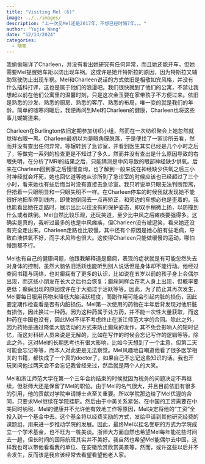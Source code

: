 ```yaml
---
title: "Visiting Mel (6)"
image: ../../images/
description: "上一次见Mel还是2017年，不想已经时隔7年。。。"
author: "Yujie Wang"
date: "12/14/2024"
categories:
  - 随笔
---
```


我偷偷端详了Charleen，并没有看出她研究有任何异常，而且她还能开车，但她需要Mel提醒她车距以防出现车祸。这或许是她开特斯拉的原因，因为特斯拉又辅助驾驶防止出现车祸。Mel和Charleen说话的方式依旧是相敬如宾风格，并没有什么插科打诨，这也是属于他们的浪漫吧。我们很快就到了他们的公寓，不禁让我想起以前在他们公寓里的温馨时刻，只是这次金玉要在家带孩子不方便过来。依旧是熟悉的沙发、熟悉的厨房、熟悉的客厅、熟悉的布局，唯一变的就是我们的年龄。简单的嘘寒问暖后，我便再问到Mel和Charleen的健康，Charleen也将这些事儿娓娓道来。

Charleen在Burlington依旧定期参加纺织小组，然而在一次纺织聚会上她忽然就觉得右眼一黑。Charleen最初以为是眼角膜脱落，于是便找了一家诊所去看，然而并没有查出任何异常。等辗转到了急诊室，并看到医生其实已经是几个小时之后了，等做完一系列的检查更是不知过了多久。然而并没有查出是什么原因导致的右眼失明，在分析了MRI的结果之后，只能猜测是中风导致的眼部神经缺少供氧。后来在Charleen回到家之后慢慢查询，也了解到一般来说在神经缺少供氧之后三小时神经就会坏死，她也回忆道等她从诊所到了急诊室的时候应该也已经超过了三个小时，看来她也有些后悔当时没有直接去急诊室。我只听说单只眼无法判断距离，但捂着一只眼明显和一只眼失明不一样。在Charleen停车的时候我就发现她不能很好地把车停到线内，即使她倒回去一点再矫正，和旁边的车想必也是歪着的。我也能看出她在走路时，展示出比以往没有的保护姿态，即双手稍微上扬，以防撞到什么或者跌倒。Mel自然比较乐观，还玩笑道，至少比中风之后瘫痪要强得多。这确实是真的，我听过最多的也是中风瘫痪，但Charleen没有被逗笑，看来她还没有完全走出来。Charleen走路也比较慢，其中还有个原因是她心脏有些毛病，导致血液供氧不好，而手术风险也很大。这使得Charleen只能做缓慢的运动，哪怕慢跑都不行。

Mel也有自己的健康问题，他跟我解释道是癫痫，表现的症状就是有可能忽然失去对身体的控制，虽然大脑依旧活跃也能听到别人说话但是身体却不能行动。他经过查阅书籍与网络，也对癫痫有了更多的认识，比如说在五岁以前的孩子身上会偶尔出现，而这些小朋友在长大之后也会恢复；癫痫同样会在老人身上出现，但概率要更低；癫痫出现的原因或许在于大脑过于活跃等等。因此，为了防止其再次发生，Mel要每日服用药物来降低大脑活跃程度，而副作用可能会引起内脏的损伤，因此要定期作检查看是否有内脏损伤。Mel第一次使用的药物在半年后背发现对他肝脏有损伤，因此换过一种药。因为这种药属于处方药，并不能一次性大量获取，而这种药在中国也没有，因此Mel不得不考虑终止在浙江师范大学的合同。除此之外，因为药物是通过降低大脑活动的方式来防止癫痫的发作，其不免会影响人的短时记忆，而这对科研人员来说是无解的，比如在写作的时候会忘记写作的逻辑等等。除此之外，这对Mel的长期思考也有很大影响，比如今天想到了一个主意，但第二天可能会忘记等等，而本人对此更是无法察觉。Mel风趣地自嘲道他看了很多医学相关的书籍，都快成了一个真的doctor了，如果自己不忘记这些知识的话。我也开玩笑问他过两天会不会忘记我曾经来过，然后就是两个人的大笑。

Mel和浙江师范大学在第一个三年合约结束的时候就因为税务的问题决定不再继续，但浙师大还是保留了Mel的职位。由于Mel的名气很大，并且目前依旧有很多的引用，他的贡献对学院申请博士点至关重要。所以学院那边给了Mel优渥的合同，只要求Mel继续在学院挂职。然后由于中美关系紧张、在中国的工资需要在中美同时纳税、Mel的健康并不允许他有效地工作等原因，Mel决定将他的“工资”全投入到一个基金中去。这个基金将以经费奖励的方式，发给申请到其他研究经费的课题组，用来进一步推动学院的发展。因此，最终Mel以挂名誉职的方式为学院成立一个学术基金，也不旺为一桩美谈。浙师大方面自然也希望Mel每年能花些时间去一趟，但长时间的国际航班其实并不美好。我自然也希望Mel能偶尔去中国，这样我也可以带他看看我的单位、在安徽欣赏欣赏美景等。然而，或许这些以后并不会发生，反而该是我应该经常去看望看望他老人家。
